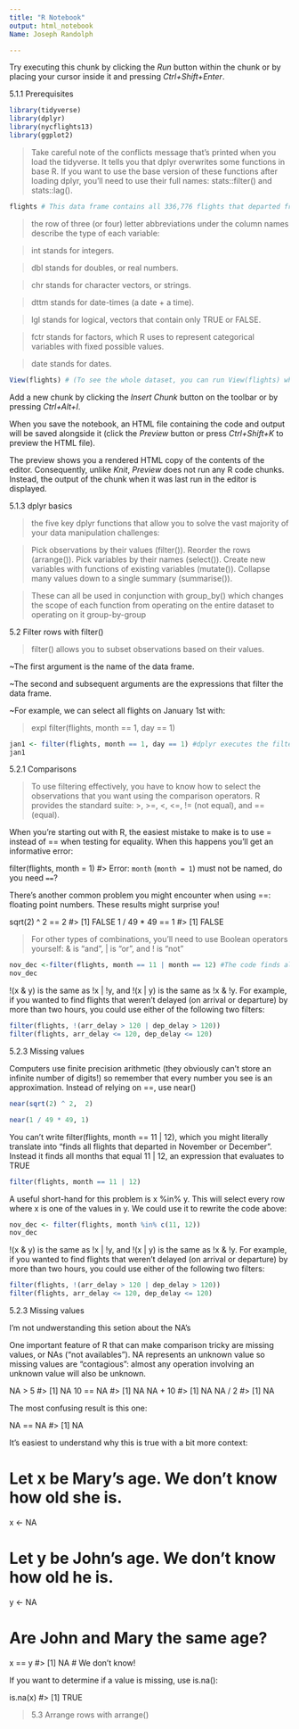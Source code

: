 ```yaml
---
title: "R Notebook"
output: html_notebook
Name: Joseph Randolph 

---
```


Try executing this chunk by clicking the *Run* button within the chunk or by placing your cursor inside it and pressing *Ctrl+Shift+Enter*. 

5.1.1 Prerequisites

```r
library(tidyverse)
library(dplyr)
library(nycflights13)
library(ggplot2)
```

>Take careful note of the conflicts message that’s printed when you load the tidyverse. It tells you that dplyr overwrites some functions in base R. If you want to use the base version of these functions after loading dplyr, you’ll need to use their full names: stats::filter() and stats::lag().

```r
flights # This data frame contains all 336,776 flights that departed from New York City in 2013. The data comes from the US Bureau of Transportation Statistics.It prints differently because it’s a tibble. it only shows the first few rows and all the columns that fit on one screen
```
>the row of three (or four) letter abbreviations under the column names describe the type of each variable:

>int stands for integers.

>dbl stands for doubles, or real numbers.

>chr stands for character vectors, or strings.

>dttm stands for date-times (a date + a time).

>lgl stands for logical, vectors that contain only TRUE or FALSE.

>fctr stands for factors, which R uses to represent categorical variables with fixed possible values.

>date stands for dates.

```r
View(flights) # (To see the whole dataset, you can run View(flights) which will open the dataset in the RStudio viewer). 
```


Add a new chunk by clicking the *Insert Chunk* button on the toolbar or by pressing *Ctrl+Alt+I*.

When you save the notebook, an HTML file containing the code and output will be saved alongside it (click the *Preview* button or press *Ctrl+Shift+K* to preview the HTML file).

The preview shows you a rendered HTML copy of the contents of the editor. Consequently, unlike *Knit*, *Preview* does not run any R code chunks. Instead, the output of the chunk when it was last run in the editor is displayed.

5.1.3 dplyr basics

>the five key dplyr functions that allow you to solve the vast majority of your data manipulation challenges:

> Pick observations by their values (filter()).
> Reorder the rows (arrange()).
> Pick variables by their names (select()).
> Create new variables with functions of existing variables (mutate()).
> Collapse many values down to a single summary (summarise()).

>These can all be used in conjunction with group_by() which changes the scope of each function from operating on the entire dataset to operating on it group-by-group

5.2 Filter rows with filter()

>filter() allows you to subset observations based on their values. 

~The first argument is the name of the data frame. 

~The second and subsequent arguments are the expressions that filter the data frame. 

~For example, we can select all flights on January 1st with:

> expl filter(flights, month == 1, day == 1)

```r
jan1 <- filter(flights, month == 1, day == 1) #dplyr executes the filtering operation and returns a new data frame
jan1
```

5.2.1 Comparisons

>To use filtering effectively, you have to know how to select the observations that you want using the comparison operators. R provides the standard suite: >, >=, <, <=, != (not equal), and == (equal).

When you’re starting out with R, the easiest mistake to make is to use = instead of == when testing for equality. When this happens you’ll get an informative error:

filter(flights, month = 1)
#> Error: `month` (`month = 1`) must not be named, do you need `==`?

There’s another common problem you might encounter when using ==: floating point numbers. These results might surprise you!

sqrt(2) ^ 2 == 2
#> [1] FALSE
1 / 49 * 49 == 1
#> [1] FALSE

>For other types of combinations, you’ll need to use Boolean operators yourself: & is “and”, | is “or”, and ! is “not”

```r
nov_dec <-filter(flights, month == 11 | month == 12) #The code finds all flights that departed in November or December
nov_dec
```


!(x & y) is the same as !x | !y, and !(x | y) is the same as !x & !y. For example, if you wanted to find flights that weren’t delayed (on arrival or departure) by more than two hours, you could use either of the following two filters:

```r
filter(flights, !(arr_delay > 120 | dep_delay > 120))
filter(flights, arr_delay <= 120, dep_delay <= 120)
```

5.2.3 Missing values

Computers use finite precision arithmetic (they obviously can’t store an infinite number of digits!) so remember that every number you see is an approximation. Instead of relying on ==, use near()
```r
near(sqrt(2) ^ 2,  2)
```

```r
near(1 / 49 * 49, 1)
```


 You can’t write filter(flights, month == 11 | 12), which you might literally translate into “finds all flights that departed in November or December”. Instead it finds all months that equal 11 | 12, an expression that evaluates to TRUE
```r
filter(flights, month == 11 | 12)
```
 
 A useful short-hand for this problem is x %in% y. This will select every row where x is one of the values in y. We could use it to rewrite the code above:
```r
nov_dec <- filter(flights, month %in% c(11, 12))
nov_dec
```

 !(x & y) is the same as !x | !y, and !(x | y) is the same as !x & !y. For example, if you wanted to find flights that weren’t delayed (on arrival or departure) by more than two hours, you could use either of the following two filters:
```r
filter(flights, !(arr_delay > 120 | dep_delay > 120))
filter(flights, arr_delay <= 120, dep_delay <= 120)
```
 
5.2.3 Missing values

I'm not undwerstanding this setion about the NA's

One important feature of R that can make comparison tricky are missing values, or NAs (“not availables”). NA represents an unknown value so missing values are “contagious”: almost any operation involving an unknown value will also be unknown.

NA > 5
#> [1] NA
10 == NA
#> [1] NA
NA + 10
#> [1] NA
NA / 2
#> [1] NA

The most confusing result is this one:

NA == NA
#> [1] NA

It’s easiest to understand why this is true with a bit more context:

# Let x be Mary's age. We don't know how old she is.
x <- NA

# Let y be John's age. We don't know how old he is.
y <- NA

# Are John and Mary the same age?
x == y
#> [1] NA
# We don't know!

If you want to determine if a value is missing, use is.na():

is.na(x)
#> [1] TRUE



>5.3 Arrange rows with arrange()



